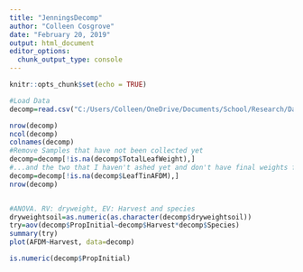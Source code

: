 ```yaml
---
title: "JenningsDecomp"
author: "Colleen Cosgrove"
date: "February 20, 2019"
output: html_document
editor_options: 
  chunk_output_type: console
---
```


```r
knitr::opts_chunk$set(echo = TRUE)
```

```r
#Load Data
decomp=read.csv("C:/Users/Colleen/OneDrive/Documents/School/Research/Data/Decomp/decomprawdata.csv")

nrow(decomp)
ncol(decomp)
colnames(decomp)
#Remove Samples that have not been collected yet
decomp=decomp[!is.na(decomp$TotalLeafWeight),]
#...and the two that I haven't ashed yet and don't have final weights for
decomp=decomp[!is.na(decomp$LeafTinAFDM),]
nrow(decomp)


#ANOVA. RV: dryweight, EV: Harvest and species
dryweightsoil=as.numeric(as.character(decomp$dryweightsoil))
try=aov(decomp$PropInitial~decomp$Harvest*decomp$Species)
summary(try)
plot(AFDM~Harvest, data=decomp)

is.numeric(decomp$PropInitial)




```



